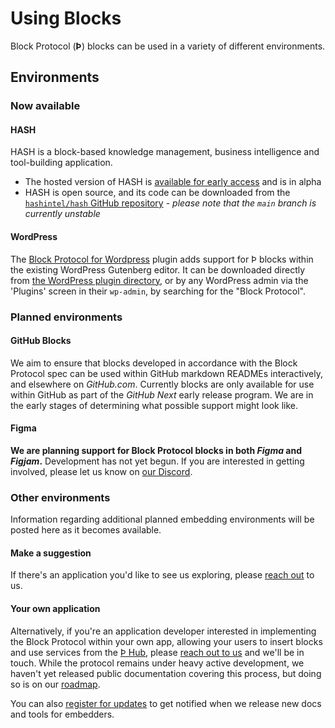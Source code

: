# Using Blocks

Block Protocol (**Þ**) blocks can be used in a variety of different environments.

## Environments

### Now available

#### HASH

HASH is a block-based knowledge management, business intelligence and tool-building application.

- The hosted version of HASH is [available for early access](https://hash.ai) and is in alpha
- HASH is open source, and its code can be downloaded from the [`hashintel/hash` GitHub repository](https://github.com/hashintel/hash) - _please note that the `main` branch is currently unstable_

#### WordPress

The [Block Protocol for Wordpress](https://blockprotocol.org/wordpress) plugin adds support for Þ blocks within the existing WordPress Gutenberg editor. It can be downloaded directly from [the WordPress plugin directory](https://wordpress.org/plugins/blockprotocol/), or by any WordPress admin via the 'Plugins' screen in their `wp-admin`, by searching for the "Block Protocol".

### Planned environments

#### GitHub Blocks

We aim to ensure that blocks developed in accordance with the Block Protocol spec can be used within GitHub markdown READMEs interactively, and elsewhere on _GitHub.com_. Currently blocks are only available for use within GitHub as part of the _GitHub Next_ early release program. We are in the early stages of determining what possible support might look like.

#### Figma

**We are planning support for Block Protocol blocks in both _Figma_ and _Figjam_.** Development has not yet begun. If you are interested in getting involved, please let us know on [our Discord](https://blockprotocol.org/discord).

### Other environments

Information regarding additional planned embedding environments will be posted here as it becomes available.

#### Make a suggestion

If there's an application you'd like to see us exploring, please [reach out](https://blockprotocol.org/contact) to us.

#### Your own application

Alternatively, if you're an application developer interested in implementing the Block Protocol within your own app, allowing your users to insert blocks and use services from the [Þ Hub](https://blockprotocol.org/hub), please [reach out to us](https://blockprotocol.org/contact) and we'll be in touch. While the protocol remains under heavy active development, we haven't yet released public documentation covering this process, but doing so is on our [roadmap](https://blockprotocol.org/roadmap).

You can also [register for updates](https://blockprotocol.org/signup) to get notified when we release new docs and tools for embedders.

